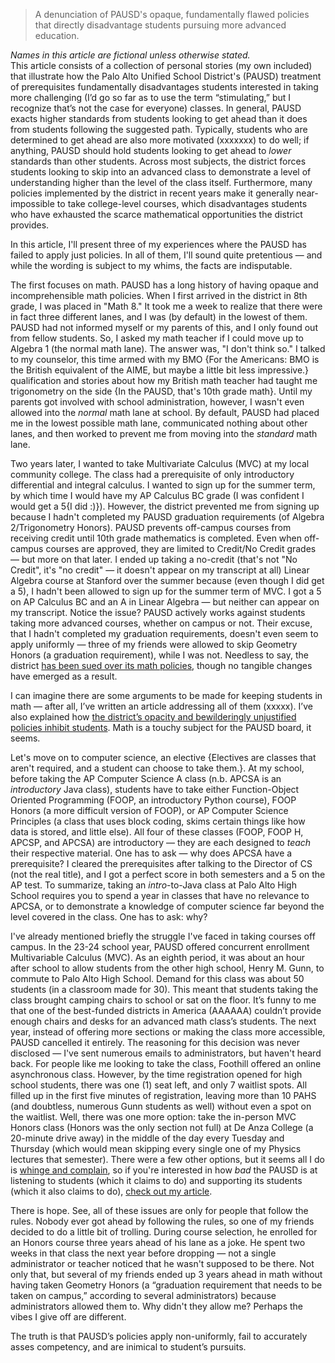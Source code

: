 >A denunciation of PAUSD's opaque, fundamentally flawed policies that directly disadvantage students pursuing more advanced education.

*Names in this article are fictional unless otherwise stated.*<br>This article consists of a collection of personal stories (my own included) that illustrate how the Palo Alto Unified School District's (PAUSD) treatment of prerequisites fundamentally disadvantages students interested in taking more challenging (I’d go so far as to use the term “stimulating,” but I recognize that’s not the case for everyone) classes. In general, PAUSD exacts higher standards from students looking to get ahead than it does from students following the suggested path. Typically, students who are determined to get ahead are also more motivated (xxxxxxx) to do well; if anything, PAUSD should hold students looking to get ahead to *lower* standards than other students. Across most subjects, the district forces students looking to skip into an advanced class to demonstrate a level of understanding higher than the level of the class itself. Furthermore, many policies implemented by the district in recent years make it generally near-impossible to take college-level courses, which disadvantages students who have exhausted the scarce mathematical opportunities the district provides.

In this article, I'll present three of my experiences where the PAUSD has failed to apply just policies. In all of them, I'll sound quite pretentious — and while the wording is subject to my whims, the facts are indisputable.

The first focuses on math. PAUSD has a long history of having opaque and incomprehensible math policies. When I first arrived in the district in 8th grade, I was placed in "Math 8." It took me a week to realize that there were in fact three different lanes, and I was (by default) in the lowest of them. PAUSD had not informed myself or my parents of this, and I only found out from fellow students. So, I asked my math teacher if I could move up to Algebra 1 (the normal math lane). The answer was, "I don't think so." I talked to my counselor, this time armed with my BMO {For the Americans: BMO is the British equivalent of the AIME, but maybe a little bit less impressive.} qualification and stories about how my British math teacher had taught me trigonometry on the side {In the PAUSD, that's 10th grade math}. Until my parents got involved with school administration, however, I wasn't even allowed into the *normal* math lane at school. By default, PAUSD had placed me in the lowest possible math lane, communicated nothing about other lanes, and then worked to prevent me from moving into the *standard* math lane.

Two years later, I wanted to take Multivariate Calculus (MVC) at my local community college. The class had a prerequisite of only introductory differential and integral calculus. I wanted to sign up for the summer term, by which time I would have my AP Calculus BC grade (I was confident I would get a 5{I did :)}). However, the district prevented me from signing up because I hadn't completed my PAUSD graduation requirements (of Algebra 2/Trigonometry Honors). PAUSD prevents off-campus courses from receiving credit until 10th grade mathematics is completed. Even when off-campus courses are approved, they are limited to Credit/No Credit grades — but more on that later. I ended up taking a no-credit (that's not "No Credit", it's "no credit" — it doesn't appear on my transcript at all) Linear Algebra course at Stanford over the summer because (even though I did get a 5), I hadn't been allowed to sign up for the summer term of MVC. I got a 5 on AP Calculus BC and an A in Linear Algebra — but neither can appear on my transcript. Notice the issue? PAUSD actively works against students taking more advanced courses, whether on campus or not. Their excuse, that I hadn't completed my graduation requirements, doesn't even seem to apply uniformly — three of my friends were allowed to skip Geometry Honors (a graduation requirement), while I was not. Needless to say, the district [has been sued over its math policies](https://www.paloaltoonline.com/news/2023/03/03/judge-rules-high-school-math-policy-violates-state-law/), though no tangible changes have emerged as a result.

I can imagine there are some arguments to be made for keeping students in math — after all, I’ve written an article addressing all of them (xxxxx). I’ve also explained how [the district’s opacity and bewilderingly unjustified policies inhibit students](/blog/pausd-mvc). Math is a touchy subject for the PAUSD board, it seems.

Let's move on to computer science, an elective {Electives are classes that aren't required, and a student can choose to take them.}. At my school, before taking the AP Computer Science A class (n.b. APCSA is an *introductory* Java class), students have to take either Function-Object Oriented Programming (FOOP, an introductory Python course), FOOP Honors (a more difficult version of FOOP), or AP Computer Science Principles (a class that uses block coding, skims certain things like how data is stored, and little else). All four of these classes (FOOP, FOOP H, APCSP, and APCSA) are introductory — they are each designed to *teach* their respective material. One has to ask — why does APCSA have a prerequisite? I cleared the prerequisites after talking to the Director of CS (not the real title), and I got a perfect score in both semesters and a 5 on the AP test. To summarize, taking an *intro*-to-Java class at Palo Alto High School requires you to spend a year in classes that have no relevance to APCSA, or to demonstrate a knowledge of computer science far beyond the level covered in the class. One has to ask: why?

I've already mentioned briefly the struggle I've faced in taking courses off campus. In the 23-24 school year, PAUSD offered concurrent enrollment Multivariable Calculus (MVC). As an eighth period, it was about an hour after school to allow students from the other high school, Henry M. Gunn, to commute to Palo Alto High School. Demand for this class was about 50 students (in a classroom made for 30). This meant that students taking the class brought camping chairs to school or sat on the floor. It’s funny to me that one of the best-funded districts in America (AAAAAA) couldn’t provide enough chairs and desks for an advanced math class’s students. The next year, instead of offering more sections or making the class more accessible, PAUSD cancelled it entirely. The reasoning for this decision was never disclosed — I've sent numerous emails to administrators, but haven't heard back. For people like me looking to take the class, Foothill offered an online asynchronous class. However, by the time registration opened for high school students, there was one (1) seat left, and only 7 waitlist spots. All filled up in the first five minutes of registration, leaving more than 10 PAHS (and doubtless, numerous Gunn students as well) without even a spot on the waitlist. Well, there was one more option: take the in-person MVC Honors class (Honors was the only section not full) at De Anza College (a 20-minute drive away) in the middle of the day every Tuesday and Thursday (which would mean skipping every single one of my Physics lectures that semester). There were a few other options, but it seems all I do is [whinge and complain](https://youtube.com/clip/UgkxK43YT_Vs_I8eGtnrxtnnu3ps4vmdjMPV?si=ufa31G7Ncg9pKhLU), so if you're interested in how *bad* the PAUSD is at listening to students (which it claims to do) and supporting its students (which it also claims to do), [check out my article](/blog/pausd-mvc).

There is hope. See, all of these issues are only for people that follow the rules. Nobody ever got ahead by following the rules, so one of my friends decided to do a little bit of trolling. During course selection, he enrolled for an Honors course three years ahead of his lane as a joke. He spent two weeks in that class the next year before dropping — not a single administrator or teacher noticed that he wasn't supposed to be there. Not only that, but several of my friends ended up 3 years ahead in math without having taken Geometry Honors (a “graduation requirement that needs to be taken on campus,” according to several administrators) because administrators allowed them to. Why didn't they allow me? Perhaps the vibes I give off are different.

The truth is that PAUSD’s policies apply non-uniformly, fail to accurately asses competency, and are inimical to student’s pursuits.